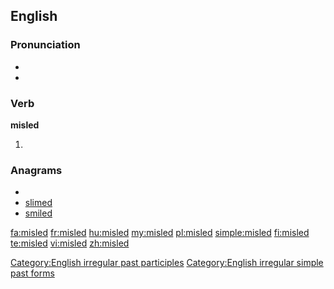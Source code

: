 ==English==

===Pronunciation===
* {{SAMPA|/%mIs"lEd/}}
* {{IPA|/ˌmɪsˈlɛd/}}

===Verb===
'''misled'''

# {{past of|mislead}}

===Anagrams===
* {{alphagram|deilms}}
* [[slimed#English|slimed]]
* [[smiled#English|smiled]]

[[Category:English irregular past participles]]
[[Category:English irregular simple past forms]]

[[fa:misled]]
[[fr:misled]]
[[hu:misled]]
[[my:misled]]
[[pl:misled]]
[[simple:misled]]
[[fi:misled]]
[[te:misled]]
[[vi:misled]]
[[zh:misled]]